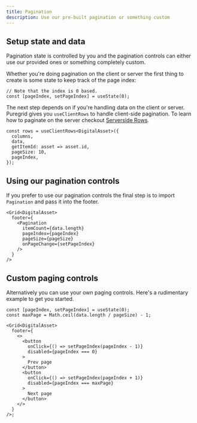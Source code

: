 ```yaml
---
title: Pagination
description: Use our pre-built pagination or something custom
---
```



## Setup state and data

Pagination state is controlled by you and the pagination controls can either use our provided ones or something completely custom.

Whether you're doing pagination on the client or server the first thing to create is some state to keep track of the page index:

```ts:title=Create+state+for+page+index
// Note that the index is 0 based.
const [pageIndex, setPageIndex] = useState(0);
```

The next step depends on if you're handling data on the client or server. Puregrid gives you `useClientRows` to handle client-side pagination. To learn how to paginate on the server checkout [Serverside Rows](/rows/serverside-rows).

```ts:title=Client+side+pagination
const rows = useClientRows<DigitalAsset>({
  columns,
  data,
  getItemId: asset => asset.id,
  pageSize: 10,
  pageIndex,
});
```

## Using our pagination controls

If you prefer to use our pagination controls the final step is to import `Pagination` and pass it into the footer.

```tsx:title=Pass+Pagination+into+the+footer
<Grid<DigitalAsset>
  footer={
    <Pagination
      itemCount={data.length}
      pageIndex={pageIndex}
      pageSize={pageSize}
      onPageChange={setPageIndex}
    />
  }
/>
```

<Showcase fileName="PaginationBuiltin.tsx">
  <PaginationBuiltin />
</Showcase>

## Custom paging controls

Alternatively you can use your own paging controls. Here's a rudimentary example to get you started.

```tsx:title=Pass+Pagination+into+the+footer
const [pageIndex, setPageIndex] = useState(0);
const maxPage = Math.ceil(data.length / pageSize) - 1;

<Grid<DigitalAsset>
  footer={
    <>
      <button
        onClick={() => setPageIndex(pageIndex - 1)}
        disabled={pageIndex === 0}
      >
        Prev page
      </button>
      <button
        onClick={() => setPageIndex(pageIndex + 1)}
        disabled={pageIndex === maxPage}
      >
        Next page
      </button>
    </>
  }
/>;
```

<Showcase fileName="PaginationCustom.tsx">
  <PaginationCustom />
</Showcase>
